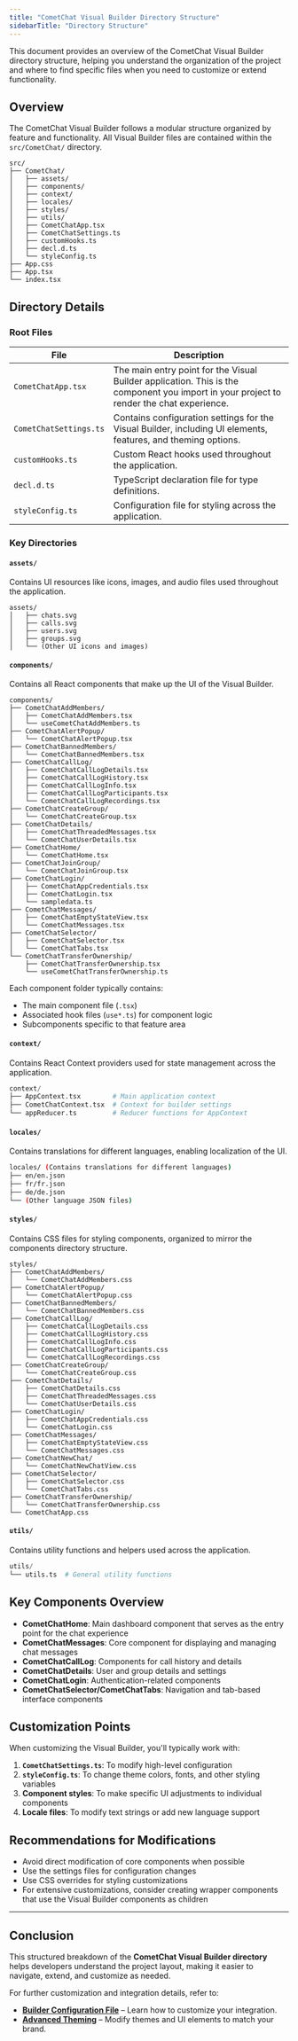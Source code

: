 ```yaml
---
title: "CometChat Visual Builder Directory Structure"
sidebarTitle: "Directory Structure"
---
```


This document provides an overview of the CometChat Visual Builder directory structure, helping you understand the organization of the project and where to find specific files when you need to customize or extend functionality.

## Overview

The CometChat Visual Builder follows a modular structure organized by feature and functionality. All Visual Builder files are contained within the `src/CometChat/` directory.

```
src/
├── CometChat/
│   ├── assets/
│   ├── components/
│   ├── context/
│   ├── locales/
│   ├── styles/
│   ├── utils/
│   ├── CometChatApp.tsx
│   ├── CometChatSettings.ts
│   ├── customHooks.ts
│   ├── decl.d.ts
│   └── styleConfig.ts
├── App.css
├── App.tsx
└── index.tsx
```

## Directory Details

### Root Files

| File                   | Description                                                                                                                              |
| ---------------------- | ---------------------------------------------------------------------------------------------------------------------------------------- |
| `CometChatApp.tsx`     | The main entry point for the Visual Builder application. This is the component you import in your project to render the chat experience. |
| `CometChatSettings.ts` | Contains configuration settings for the Visual Builder, including UI elements, features, and theming options.                            |
| `customHooks.ts`       | Custom React hooks used throughout the application.                                                                                      |
| `decl.d.ts`            | TypeScript declaration file for type definitions.                                                                                        |
| `styleConfig.ts`       | Configuration file for styling across the application.                                                                                   |

### Key Directories

#### `assets/`

Contains UI resources like icons, images, and audio files used throughout the application.

```
assets/
│   ├── chats.svg
│   ├── calls.svg
│   ├── users.svg
│   ├── groups.svg
│   └── (Other UI icons and images)
```

#### `components/`

Contains all React components that make up the UI of the Visual Builder.

```
components/
├── CometChatAddMembers/
│   ├── CometChatAddMembers.tsx
│   └── useCometChatAddMembers.ts
├── CometChatAlertPopup/
│   └── CometChatAlertPopup.tsx
├── CometChatBannedMembers/
│   └── CometChatBannedMembers.tsx
├── CometChatCallLog/
│   ├── CometChatCallLogDetails.tsx
│   ├── CometChatCallLogHistory.tsx
│   ├── CometChatCallLogInfo.tsx
│   ├── CometChatCallLogParticipants.tsx
│   └── CometChatCallLogRecordings.tsx
├── CometChatCreateGroup/
│   └── CometChatCreateGroup.tsx
├── CometChatDetails/
│   ├── CometChatThreadedMessages.tsx
│   └── CometChatUserDetails.tsx
├── CometChatHome/
│   └── CometChatHome.tsx
├── CometChatJoinGroup/
│   └── CometChatJoinGroup.tsx
├── CometChatLogin/
│   ├── CometChatAppCredentials.tsx
│   ├── CometChatLogin.tsx
│   └── sampledata.ts
├── CometChatMessages/
│   ├── CometChatEmptyStateView.tsx
│   └── CometChatMessages.tsx
├── CometChatSelector/
│   ├── CometChatSelector.tsx
│   └── CometChatTabs.tsx
└── CometChatTransferOwnership/
    ├── CometChatTransferOwnership.tsx
    └── useCometChatTransferOwnership.ts
```

Each component folder typically contains:

* The main component file (`.tsx`)
* Associated hook files (`use*.ts`) for component logic
* Subcomponents specific to that feature area

#### `context/`

Contains React Context providers used for state management across the application.

```python
context/
├── AppContext.tsx        # Main application context
├── CometChatContext.tsx  # Context for builder settings
└── appReducer.ts         # Reducer functions for AppContext
```

#### `locales/`

Contains translations for different languages, enabling localization of the UI.

```bash
locales/ (Contains translations for different languages)
├── en/en.json
├── fr/fr.json
├── de/de.json
└── (Other language JSON files)
```

#### `styles/`

Contains CSS files for styling components, organized to mirror the components directory structure.

```
styles/
├── CometChatAddMembers/
│   └── CometChatAddMembers.css
├── CometChatAlertPopup/
│   └── CometChatAlertPopup.css
├── CometChatBannedMembers/
│   └── CometChatBannedMembers.css
├── CometChatCallLog/
│   ├── CometChatCallLogDetails.css
│   ├── CometChatCallLogHistory.css
│   ├── CometChatCallLogInfo.css
│   ├── CometChatCallLogParticipants.css
│   └── CometChatCallLogRecordings.css
├── CometChatCreateGroup/
│   └── CometChatCreateGroup.css
├── CometChatDetails/
│   ├── CometChatDetails.css
│   ├── CometChatThreadedMessages.css
│   └── CometChatUserDetails.css
├── CometChatLogin/
│   ├── CometChatAppCredentials.css
│   └── CometChatLogin.css
├── CometChatMessages/
│   ├── CometChatEmptyStateView.css
│   └── CometChatMessages.css
├── CometChatNewChat/
│   └── CometChatNewChatView.css
├── CometChatSelector/
│   ├── CometChatSelector.css
│   └── CometChatTabs.css
├── CometChatTransferOwnership/
│   └── CometChatTransferOwnership.css
└── CometChatApp.css
```

#### `utils/`

Contains utility functions and helpers used across the application.

```python
utils/
└── utils.ts  # General utility functions
```

## Key Components Overview

* **CometChatHome**: Main dashboard component that serves as the entry point for the chat experience
* **CometChatMessages**: Core component for displaying and managing chat messages
* **CometChatCallLog**: Components for call history and details
* **CometChatDetails**: User and group details and settings
* **CometChatLogin**: Authentication-related components
* **CometChatSelector/CometChatTabs**: Navigation and tab-based interface components

## Customization Points

When customizing the Visual Builder, you'll typically work with:

1. **`CometChatSettings.ts`**: To modify high-level configuration
2. **`styleConfig.ts`**: To change theme colors, fonts, and other styling variables
3. **Component styles**: To make specific UI adjustments to individual components
4. **Locale files**: To modify text strings or add new language support

## Recommendations for Modifications

* Avoid direct modification of core components when possible
* Use the settings files for configuration changes
* Use CSS overrides for styling customizations
* For extensive customizations, consider creating wrapper components that use the Visual Builder components as children

***

## **Conclusion**

This structured breakdown of the **CometChat Visual Builder directory** helps developers understand the project layout, making it easier to navigate, extend, and customize as needed.

For further customization and integration details, refer to:

* **[Builder Configuration File](/ui-kit/react/builder-settings)** – Learn how to customize your integration.
* **[Advanced Theming](/ui-kit/react/theme)** – Modify themes and UI elements to match your brand.
